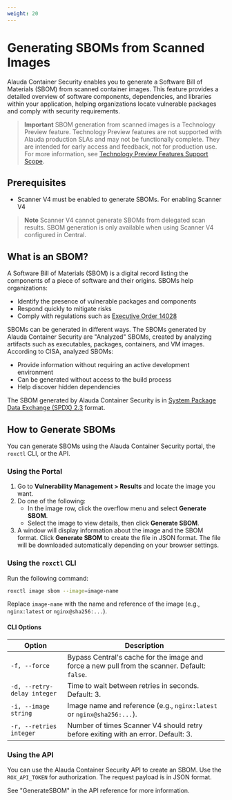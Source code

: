 ```yaml
---
weight: 20
---
```


# Generating SBOMs from Scanned Images

Alauda Container Security enables you to generate a Software Bill of Materials (SBOM) from scanned container images. This feature provides a detailed overview of software components, dependencies, and libraries within your application, helping organizations locate vulnerable packages and comply with security requirements.

> **Important**
> SBOM generation from scanned images is a Technology Preview feature. Technology Preview features are not supported with Alauda production SLAs and may not be functionally complete. They are intended for early access and feedback, not for production use. For more information, see [Technology Preview Features Support Scope](https://access.redhat.com/support/offerings/techpreview/).

## Prerequisites

- Scanner V4 must be enabled to generate SBOMs. For enabling Scanner V4
> **Note**
> Scanner V4 cannot generate SBOMs from delegated scan results. SBOM generation is only available when using Scanner V4 configured in Central.

## What is an SBOM?

A Software Bill of Materials (SBOM) is a digital record listing the components of a piece of software and their origins. SBOMs help organizations:
- Identify the presence of vulnerable packages and components
- Respond quickly to mitigate risks
- Comply with regulations such as [Executive Order 14028](https://www.nist.gov/itl/executive-order-14028-improving-nations-cybersecurity)

SBOMs can be generated in different ways. The SBOMs generated by Alauda Container Security are "Analyzed" SBOMs, created by analyzing artifacts such as executables, packages, containers, and VM images. According to CISA, analyzed SBOMs:
- Provide information without requiring an active development environment
- Can be generated without access to the build process
- Help discover hidden dependencies

The SBOM generated by Alauda Container Security is in [System Package Data Exchange (SPDX) 2.3](https://spdx.org/rdf/terms/) format.

## How to Generate SBOMs

You can generate SBOMs using the Alauda Container Security portal, the `roxctl` CLI, or the API.

### Using the Portal

1. Go to **Vulnerability Management > Results** and locate the image you want.
2. Do one of the following:
   - In the image row, click the overflow menu and select **Generate SBOM**.
   - Select the image to view details, then click **Generate SBOM**.
3. A window will display information about the image and the SBOM format. Click **Generate SBOM** to create the file in JSON format. The file will be downloaded automatically depending on your browser settings.

### Using the `roxctl` CLI

Run the following command:

```bash
roxctl image sbom --image=image-name
```

Replace `image-name` with the name and reference of the image (e.g., `nginx:latest` or `nginx@sha256:...`).

#### CLI Options

| Option | Description |
| ------ | ----------- |
| `-f, --force` | Bypass Central's cache for the image and force a new pull from the scanner. Default: `false`. |
| `-d, --retry-delay integer` | Time to wait between retries in seconds. Default: 3. |
| `-i, --image string` | Image name and reference (e.g., `nginx:latest` or `nginx@sha256:...`). |
| `-r, --retries integer` | Number of times Scanner V4 should retry before exiting with an error. Default: 3. |

### Using the API

You can use the Alauda Container Security API to create an SBOM. Use the `ROX_API_TOKEN` for authorization. The request payload is in JSON format.

See "GenerateSBOM" in the API reference for more information.

